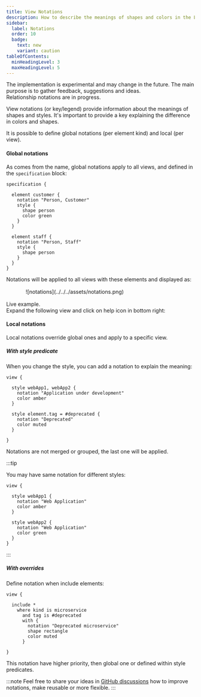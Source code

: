 ```yaml
---
title: View Notations
description: How to describe the meanings of shapes and colors in the LikeC4
sidebar: 
  label: Notations
  order: 10
  badge:
    text: new
    variant: caution
tableOfContents:
  minHeadingLevel: 3
  maxHeadingLevel: 5
---
```




<Aside type='caution' title="Experimental" >
  The implementation is experimental and may change in the future.  
  The main purpose is to gather feedback, suggestions and ideas.
</Aside>

<Aside type='caution' title="In progress" >
  Relationship notations are in progress.
</Aside>

View notations (or key/legend) provide information about the meanings of shapes and styles.
It's important to provide a key explaining the difference in colors and shapes.


It is possible to define global notations (per element kind) and local (per view).

#### Global notations

As comes from the name, global notations apply to all views, and defined in the `specification` block:

```likec4 copy {4, 12}
specification {

  element customer {
    notation "Person, Customer"
    style {
      shape person
      color green
    }
  }

  element staff {
    notation "Person, Staff"
    style {
      shape person
    }
  } 
}
```

Notations will be applied to all views with these elements and displayed as:

<div style="max-width:400px;margin: 1rem auto">
![notations](../../../assets/notations.png)
</div>

Live example.  
Expand the following view and click on help icon in bottom right:

<LikeC4ThemeView viewId="notations_example"/>

#### Local notations

Local notations override global ones and apply to a specific view.

##### With style predicate

When you change the style, you can add a notation to explain the meaning:

```likec4
view {

  style webApp1, webApp2 {
    notation "Application under development"
    color amber
  }

  style element.tag = #deprecated {
    notation "Deprecated"
    color muted
  }

}
```

Notations are not merged or grouped, the last one will be applied.

:::tip

You may have same notation for different styles:

```likec4
view {

  style webApp1 {
    notation "Web Application"
    color amber
  }

  style webApp2 {
    notation "Web Application"
    color green
  }
}
```
:::


##### With overrides

Define notation when include elements:

```likec4
view {

  include *
    where kind is microservice
      and tag is #deprecated
      with {
        notation "Deprecated microservice"
        shape rectangle
        color muted
      }

}
```

This notation have higher priority, then global one or defined within style predicates. 

:::note
Feel free to share your ideas in <a href="https://github.com/likec4/likec4/discussions/" target='_blank'>GitHub discussions</a> how to improve notations, make reusable or more flexible.
:::
